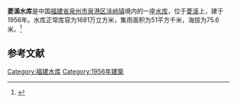 {{Infobox Reservoir 
|name = 菱溪水库
|nickname = 
|image = 
|image_caption = 
|map = 
|map_caption = 
|pushpin_map = China Fujian
|pushpin_map_caption = 
|code = BGD50000713
|class = 
|location_of_reservoir = [[福建省|福建省]][[泉州市|泉州市]][[泉港区|泉港区]][[涂岭镇|涂岭镇]]
|location_of_dam = 
|inflow = 
|outflow = 
|catchment_area = 51
|reservoir_area = 
|mean_depth = 
|maximum_depth = 
|flood_level = 
|normal_water_level = 
|dead_water_level = 
|water_quality = 
|island = 
|maximum_storage_capacity = 
|normal_storage_capacity = 1681万
|dead_storage_capacity = 
|type_of_dam = 
|elevation_of_dam = 
|height_of_dam = 
|length_of_dam = 
|width_of_dam = 
|installed_capacity = 
|irrigated_area =
|start = 
|complete = 1956年
|cost = 
|emigrate = 
|latd = 25.1492
|latm = 
|lats = 
|latNS = N
|longd = 118.796
|longm = 
|longs = 
|longEW = E
|website = 
|footnotes = 
}}
<mapframe latitude="25.1492" longitude="118.796" zoom="14" width="280" height="300" align="right" />
'''菱溪水库'''是中国[[福建省|福建省]][[泉州市|泉州市]][[泉港区|泉港区]][[涂岭镇|涂岭镇]]境内的一座[[水库|水库]]，位于[[菱溪|菱溪]]上，建于1956年。水库正常库容为1681万立方米，集雨面积为51平方千米，海拔为75.6米。<ref>{{cite web|url=http://brim.ihb.ac.cn/12/CN/12.asp|title=中国大中型水库基本特征数据库|work=中国生物多样性信息系统内陆水体生物学分部|deadurl=yes|archiveurl=https://web.archive.org/web/20120402061833/http://brim.ihb.ac.cn/12/CN/12.asp|archivedate=2012-04-02}}</ref>

== 参考文献 ==
{{Reflist}}

{{福建小作品}}

[[Category:福建水库|Category:福建水库]]
[[Category:1956年建築|Category:1956年建築]]